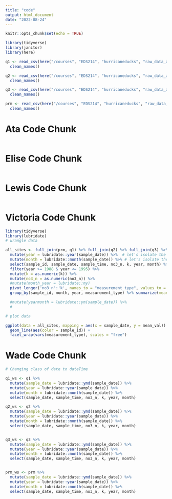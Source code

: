 ```yaml
---
title: "code"
output: html_document
date: "2022-08-24"
---
```


```r
knitr::opts_chunk$set(echo = TRUE)

library(tidyverse)
library(janitor)
library(here)

q1 <- read_csv(here("/courses", "EDS214", "hurricaneducks", "raw_data_all", "QuebradaCuenca1-Bisley.csv"), na = "-9999") %>%
  clean_names()

q2 <- read_csv(here("/courses", "EDS214", "hurricaneducks", "raw_data_all", "QuebradaCuenca2-Bisley.csv"), na = "-9999") %>%
  clean_names()

q3 <- read_csv(here("/courses", "EDS214", "hurricaneducks", "raw_data_all", "QuebradaCuenca3-Bisley.csv"), na = "-9999") %>%
  clean_names()

prm <- read_csv(here("/courses", "EDS214", "hurricaneducks", "raw_data_all", "RioMameyesPuenteRoto.csv"), na = "-9999") %>%
  clean_names()
```



# Ata Code Chunk

```r

```



# Elise Code Chunk

```r

```



# Lewis Code Chunk

```r

```



# Victoria Code Chunk

```r

library(tidyverse)
library(lubridate)
# wrangle data

all_sites <- full_join(prm, q1) %>% full_join(q2) %>% full_join(q3) %>% 
  mutate(year = lubridate::year(sample_date)) %>%  # let's isolate the year for our graph
  mutate(month = lubridate::month(sample_date)) %>% # let's isolate the month just in case we want it later for further analysis
  select(sample_id, sample_date, sample_time, no3_n, k, year, month) %>% 
  filter(year >= 1988 & year <= 1995) %>% 
  mutate(k = as.numeric(k)) %>% 
  mutate(no3_n = as.numeric(no3_n)) %>% 
  #mutate(month_year = lubridate::my)
  pivot_longer('no3_n':'k', names_to = "measurement_type", values_to = "measurement_value") %>% 
  group_by(sample_id, month, year, measurement_type) %>% summarize(mean_val = mean(measurement_value, na.rm = TRUE))

  #mutate(yearmonth = lubridate::ym(sample_date)) %>% 
  #

# plot data 

ggplot(data = all_sites, mapping = aes(x = sample_date, y = mean_val)) +
  geom_line(aes(color = sample_id)) +
  facet_wrap(vars(measurement_type), scales = "free")
```



# Wade Code Chunk

```r

# Changing class of date to dateTime

q1_ws <- q1 %>% 
  mutate(sample_date = lubridate::ymd(sample_date)) %>% 
  mutate(year = lubridate::year(sample_date)) %>% 
  mutate(month = lubridate::month(sample_date)) %>% 
  select(sample_date, sample_time, no3_n, k, year, month)

q2_ws <- q2 %>% 
  mutate(sample_date = lubridate::ymd(sample_date)) %>% 
  mutate(year = lubridate::year(sample_date)) %>% 
  mutate(month = lubridate::month(sample_date)) %>% 
  select(sample_date, sample_time, no3_n, k, year, month)


q3_ws <- q3 %>% 
  mutate(sample_date = lubridate::ymd(sample_date)) %>% 
  mutate(year = lubridate::year(sample_date)) %>%
  mutate(month = lubridate::month(sample_date)) %>% 
  select(sample_date, sample_time, no3_n, k, year, month)


prm_ws <- prm %>% 
  mutate(sample_date = lubridate::ymd(sample_date)) %>% 
  mutate(year = lubridate::year(sample_date)) %>% 
  mutate(month = lubridate::month(sample_date)) %>% 
  select(sample_date, sample_time, no3_n, k, year, month)



```





